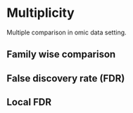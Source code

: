# Multiplicity {#multiplicity}

Multiple comparison in omic data setting.

## Family wise comparison


## False discovery rate (FDR)

## Local FDR